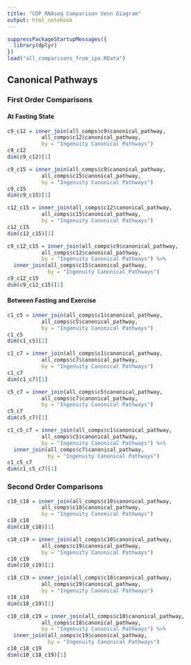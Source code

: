 ```yaml
---
title: "CDP RNAseq Comparison Venn Diagram"
output: html_notebook
---
```


```r
suppressPackageStartupMessages({
  library(dplyr)
})
load("all_comparisons_from_ipa.RData")
```

## Canonical Pathways

### First Order Comparisons

#### At Fasting State


```r

c9_c12 = inner_join(all_comps$c9$canonical_pathway,
           all_comps$c12$canonical_pathway,
           by = "Ingenuity Canonical Pathways")
c9_c12
dim(c9_c12)[1]

```

```r

c9_c15 = inner_join(all_comps$c9$canonical_pathway,
           all_comps$c15$canonical_pathway,
           by = "Ingenuity Canonical Pathways")
c9_c15
dim(c9_c15)[1]

```

```r

c12_c15 = inner_join(all_comps$c12$canonical_pathway,
           all_comps$c15$canonical_pathway,
           by = "Ingenuity Canonical Pathways")
c12_c15
dim(c12_c15)[1]

```

```r

c9_c12_c15 = inner_join(all_comps$c9$canonical_pathway,
           all_comps$c12$canonical_pathway,
           by = "Ingenuity Canonical Pathways") %>%
  inner_join(all_comps$c15$canonical_pathway,
             by = "Ingenuity Canonical Pathways")
c9_c12_c15
dim(c9_c12_c15)[1]

```

#### Between Fasting and Exercise

```r

c1_c5 = inner_join(all_comps$c1$canonical_pathway,
           all_comps$c5$canonical_pathway,
           by = "Ingenuity Canonical Pathways")
c1_c5
dim(c1_c5)[1]

```

```r

c1_c7 = inner_join(all_comps$c1$canonical_pathway,
           all_comps$c7$canonical_pathway,
           by = "Ingenuity Canonical Pathways")
c1_c7
dim(c1_c7)[1]

```

```r

c5_c7 = inner_join(all_comps$c5$canonical_pathway,
           all_comps$c7$canonical_pathway,
           by = "Ingenuity Canonical Pathways")
c5_c7
dim(c5_c7)[1]

```

```r

c1_c5_c7 = inner_join(all_comps$c1$canonical_pathway,
           all_comps$c5$canonical_pathway,
           by = "Ingenuity Canonical Pathways") %>%
  inner_join(all_comps$c7$canonical_pathway,
             by = "Ingenuity Canonical Pathways")
c1_c5_c7
dim(c1_c5_c7)[1]

```

### Second Order Comparisons

```r

c10_c18 = inner_join(all_comps$c10$canonical_pathway,
           all_comps$c18$canonical_pathway,
           by = "Ingenuity Canonical Pathways")
c10_c18
dim(c10_c18)[1]

```

```r

c10_c19 = inner_join(all_comps$c10$canonical_pathway,
           all_comps$c19$canonical_pathway,
           by = "Ingenuity Canonical Pathways")
c10_c19
dim(c10_c19)[1]

```

```r

c18_c19 = inner_join(all_comps$c18$canonical_pathway,
           all_comps$c19$canonical_pathway,
           by = "Ingenuity Canonical Pathways")
c18_c19
dim(c18_c19)[1]

```

```r

c10_c18_c19 = inner_join(all_comps$c10$canonical_pathway,
           all_comps$c18$canonical_pathway,
           by = "Ingenuity Canonical Pathways") %>%
  inner_join(all_comps$c19$canonical_pathway,
             by = "Ingenuity Canonical Pathways")
c10_c18_c19
dim(c10_c18_c19)[1]

```